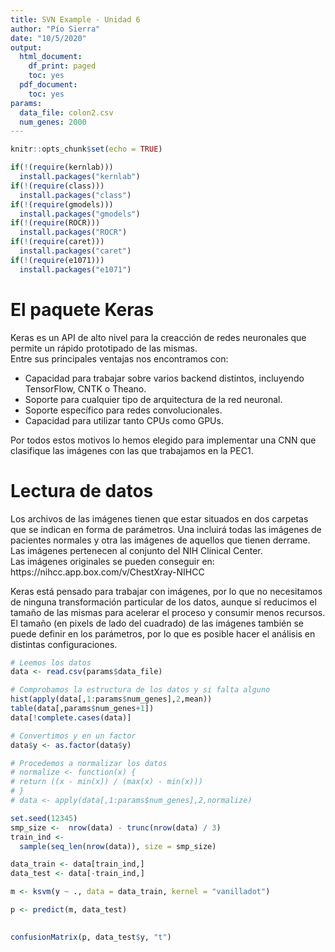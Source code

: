 ```yaml
---
title: SVN Example - Unidad 6
author: "Pío Sierra"
date: "10/5/2020"
output:
  html_document:
    df_print: paged
    toc: yes
  pdf_document:
    toc: yes
params:
  data_file: colon2.csv
  num_genes: 2000
---
```


```r
knitr::opts_chunk$set(echo = TRUE)
```

```r
if(!(require(kernlab)))
  install.packages("kernlab")
if(!(require(class)))
  install.packages("class")
if(!(require(gmodels)))
  install.packages("gmodels")
if(!(require(ROCR)))
  install.packages("ROCR")
if(!(require(caret)))
  install.packages("caret")
if(!(require(e1071)))
  install.packages("e1071")
```
# El paquete Keras

Keras es un API de alto nivel para la creacción de redes neuronales que permite un rápido prototipado de las mismas.  
Entre sus principales ventajas nos encontramos con:  

* Capacidad para trabajar sobre varios backend distintos, incluyendo TensorFlow, CNTK o Theano.  
* Soporte para cualquier tipo de arquitectura de la red neuronal.  
* Soporte específico para redes convolucionales.  
* Capacidad para utilizar tanto CPUs como GPUs.  

Por todos estos motivos lo hemos elegido para implementar una CNN que clasifique las imágenes con las que trabajamos en la PEC1.  

# Lectura de datos

Los archivos de las imágenes tienen que estar situados en dos carpetas que se indican en forma de parámetros. Una incluirá todas las imágenes de pacientes normales y otra las imágenes de aquellos que tienen derrame. Las imágenes pertenecen al conjunto del NIH Clinical Center.   
Las imágenes originales se pueden conseguir en:  
https://nihcc.app.box.com/v/ChestXray-NIHCC  

Keras está pensado para trabajar con imágenes, por lo que no necesitamos de ninguna transformación particular de los datos, aunque sí reducimos el tamaño de las mismas para acelerar el proceso y consumir menos recursos. El tamaño (en pixels de lado del cuadrado) de las imágenes también se puede definir en los parámetros, por lo que es posible hacer el análisis en distintas configuraciones.

```r
# Leemos los datos 
data <- read.csv(params$data_file)

# Comprobamos la estructura de los datos y si falta alguno
hist(apply(data[,1:params$num_genes],2,mean))
table(data[,params$num_genes+1])
data[!complete.cases(data)]

```
```r
# Convertimos y en un factor
data$y <- as.factor(data$y)

# Procedemos a normalizar los datos
# normalize <- function(x) {
# return ((x - min(x)) / (max(x) - min(x)))
# }
# data <- apply(data[,1:params$num_genes],2,normalize)
```
```r

set.seed(12345)
smp_size <-  nrow(data) - trunc(nrow(data) / 3)
train_ind <-
  sample(seq_len(nrow(data)), size = smp_size)

data_train <- data[train_ind,]
data_test <- data[-train_ind,]

```

```r
m <- ksvm(y ~ ., data = data_train, kernel = "vanilladot")
```
```r
p <- predict(m, data_test)
 
```
```r

confusionMatrix(p, data_test$y, "t")
```
